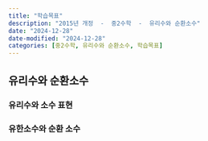 ```yaml
---
title: "학습목표"
description: "2015년 개정  -  중2수학  -  유리수와 순환소수"
date: "2024-12-28"
date-modified: "2024-12-28"
categories: [중2수학, 유리수와 순환소수, 학습목표]
---
```


## 유리수와 순환소수

### 유리수와 소수 표현

### 유한소수와 순환 소수